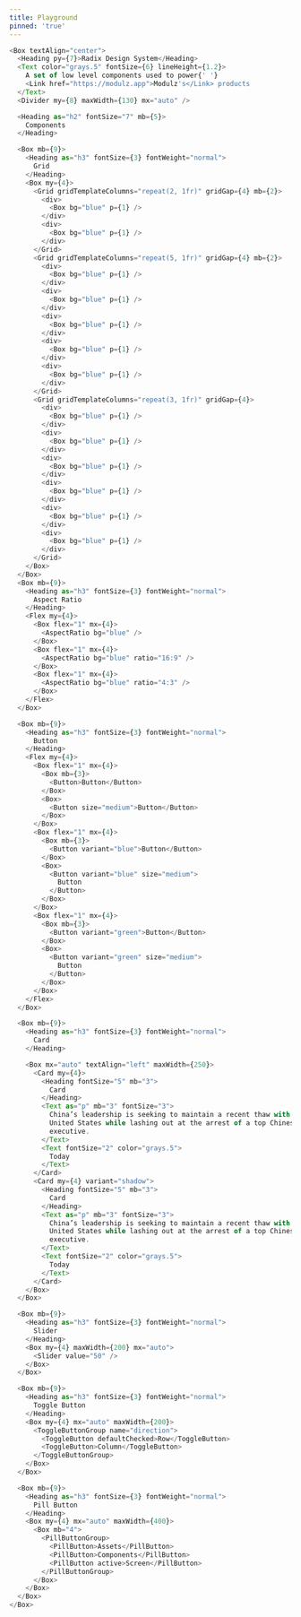 ```yaml
---
title: Playground
pinned: 'true'
---
```


```js live=true ghost=true
<Box textAlign="center">
  <Heading py={7}>Radix Design System</Heading>
  <Text color="grays.5" fontSize={6} lineHeight={1.2}>
    A set of low level components used to power{' '}
    <Link href="https://modulz.app">Modulz's</Link> products
  </Text>
  <Divider my={8} maxWidth={130} mx="auto" />

  <Heading as="h2" fontSize="7" mb={5}>
    Components
  </Heading>

  <Box mb={9}>
    <Heading as="h3" fontSize={3} fontWeight="normal">
      Grid
    </Heading>
    <Box my={4}>
      <Grid gridTemplateColumns="repeat(2, 1fr)" gridGap={4} mb={2}>
        <div>
          <Box bg="blue" p={1} />
        </div>
        <div>
          <Box bg="blue" p={1} />
        </div>
      </Grid>
      <Grid gridTemplateColumns="repeat(5, 1fr)" gridGap={4} mb={2}>
        <div>
          <Box bg="blue" p={1} />
        </div>
        <div>
          <Box bg="blue" p={1} />
        </div>
        <div>
          <Box bg="blue" p={1} />
        </div>
        <div>
          <Box bg="blue" p={1} />
        </div>
        <div>
          <Box bg="blue" p={1} />
        </div>
      </Grid>
      <Grid gridTemplateColumns="repeat(3, 1fr)" gridGap={4}>
        <div>
          <Box bg="blue" p={1} />
        </div>
        <div>
          <Box bg="blue" p={1} />
        </div>
        <div>
          <Box bg="blue" p={1} />
        </div>
        <div>
          <Box bg="blue" p={1} />
        </div>
        <div>
          <Box bg="blue" p={1} />
        </div>
        <div>
          <Box bg="blue" p={1} />
        </div>
      </Grid>
    </Box>
  </Box>
  <Box mb={9}>
    <Heading as="h3" fontSize={3} fontWeight="normal">
      Aspect Ratio
    </Heading>
    <Flex my={4}>
      <Box flex="1" mx={4}>
        <AspectRatio bg="blue" />
      </Box>
      <Box flex="1" mx={4}>
        <AspectRatio bg="blue" ratio="16:9" />
      </Box>
      <Box flex="1" mx={4}>
        <AspectRatio bg="blue" ratio="4:3" />
      </Box>
    </Flex>
  </Box>

  <Box mb={9}>
    <Heading as="h3" fontSize={3} fontWeight="normal">
      Button
    </Heading>
    <Flex my={4}>
      <Box flex="1" mx={4}>
        <Box mb={3}>
          <Button>Button</Button>
        </Box>
        <Box>
          <Button size="medium">Button</Button>
        </Box>
      </Box>
      <Box flex="1" mx={4}>
        <Box mb={3}>
          <Button variant="blue">Button</Button>
        </Box>
        <Box>
          <Button variant="blue" size="medium">
            Button
          </Button>
        </Box>
      </Box>
      <Box flex="1" mx={4}>
        <Box mb={3}>
          <Button variant="green">Button</Button>
        </Box>
        <Box>
          <Button variant="green" size="medium">
            Button
          </Button>
        </Box>
      </Box>
    </Flex>
  </Box>

  <Box mb={9}>
    <Heading as="h3" fontSize={3} fontWeight="normal">
      Card
    </Heading>

    <Box mx="auto" textAlign="left" maxWidth={250}>
      <Card my={4}>
        <Heading fontSize="5" mb="3">
          Card
        </Heading>
        <Text as="p" mb="3" fontSize="3">
          China’s leadership is seeking to maintain a recent thaw with the
          United States while lashing out at the arrest of a top Chinese tech
          executive.
        </Text>
        <Text fontSize="2" color="grays.5">
          Today
        </Text>
      </Card>
      <Card my={4} variant="shadow">
        <Heading fontSize="5" mb="3">
          Card
        </Heading>
        <Text as="p" mb="3" fontSize="3">
          China’s leadership is seeking to maintain a recent thaw with the
          United States while lashing out at the arrest of a top Chinese tech
          executive.
        </Text>
        <Text fontSize="2" color="grays.5">
          Today
        </Text>
      </Card>
    </Box>
  </Box>

  <Box mb={9}>
    <Heading as="h3" fontSize={3} fontWeight="normal">
      Slider
    </Heading>
    <Box my={4} maxWidth={200} mx="auto">
      <Slider value="50" />
    </Box>
  </Box>

  <Box mb={9}>
    <Heading as="h3" fontSize={3} fontWeight="normal">
      Toggle Button
    </Heading>
    <Box my={4} mx="auto" maxWidth={200}>
      <ToggleButtonGroup name="direction">
        <ToggleButton defaultChecked>Row</ToggleButton>
        <ToggleButton>Column</ToggleButton>
      </ToggleButtonGroup>
    </Box>
  </Box>

  <Box mb={9}>
    <Heading as="h3" fontSize={3} fontWeight="normal">
      Pill Button
    </Heading>
    <Box my={4} mx="auto" maxWidth={400}>
      <Box mb="4">
        <PillButtonGroup>
          <PillButton>Assets</PillButton>
          <PillButton>Components</PillButton>
          <PillButton active>Screen</PillButton>
        </PillButtonGroup>
      </Box>
    </Box>
  </Box>
</Box>
```

